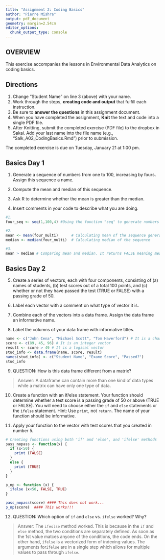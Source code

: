 ```yaml
---
title: "Assignment 2: Coding Basics"
author: "Pierre Mishra"
output: pdf_document
geometry: margin=2.54cm
editor_options: 
  chunk_output_type: console
---
```


## OVERVIEW

This exercise accompanies the lessons in Environmental Data Analytics on coding basics. 

## Directions
1. Change "Student Name" on line 3 (above) with your name.
3. Work through the steps, **creating code and output** that fulfill each instruction.
4. Be sure to **answer the questions** in this assignment document.
6. When you have completed the assignment, **Knit** the text and code into a single PDF file.
8. After Knitting, submit the completed exercise (PDF file) to the dropbox in Sakai. Add your last name into the file name (e.g., "Salk_A02_CodingBasics.Rmd") prior to submission.

The completed exercise is due on Tuesday, January 21 at 1:00 pm.


## Basics Day 1

1. Generate a sequence of numbers from one to 100, increasing by fours. Assign this sequence a name. 

2. Compute the mean and median of this sequence. 

3. Ask R to determine whether the mean is greater than the median. 

4. Insert comments in your code to describe what you are doing.

```r
#1. 
four_seq <- seq(1,100,4) #Using the function "seq" to generate numbers from 1 to 100 and stepping the values by 4

#2. 
mean <- mean(four_multi)      # Calculating mean of the sequence generated in previous question
median <- median(four_multi)  # Calculating median of the sequence 

#3. 
mean > median # Comparing mean and median. It returns FALSE meaning mean is not greater than median
```

## Basics Day 2

5. Create a series of vectors, each with four components, consisting of (a) names of students, (b) test scores out of a total 100 points, and (c) whether or not they have passed the test (TRUE or FALSE) with a passing grade of 50.

6. Label each vector with a comment on what type of vector it is.

7. Combine each of the vectors into a data frame. Assign the data frame an informative name.

8. Label the columns of your data frame with informative titles.

```r
name <- c("John Cena", "Michael Scott", "Tom Haverford") # It is a character vector
score <- c(89, 45, 96) # It is an integer vector
result <- score > 49 # It is a logical vector
stud_info <- data.frame(name, score, result)
names(stud_info) <- c("Student Name", "Exame Score", "Passed?")
stud_info
```

9. QUESTION: How is this data frame different from a matrix?

> Answer: A dataframe can contain more than one kind of data types while a matrix can have only one type of data.

10. Create a function with an if/else statement. Your function should determine whether a test score is a passing grade of 50 or above (TRUE or FALSE). You will need to choose either the `if` and `else` statements or the `ifelse` statement. Hint: Use `print`, not `return`. The name of your function should be informative.

11. Apply your function to the vector with test scores that you created in number 5. 

```r
# Creating functions using both 'if' and 'else', and 'ifelse' methods
pass_nopass <- function(x) {
  if (x<50) {
    print (FALSE)
  }
  else {
    print (TRUE)
  }
}

p_np <- function (x) {
  ifelse (x<50, FALSE, TRUE) 
}

pass_nopass(score) #### This does not work...
p_np(score)  #### This works!!!
```

12. QUESTION: Which option of `if` and `else` vs. `ifelse` worked? Why?

> Answer: The `ifeslse` method worked. This is because in the `if` and `else` method, the two conditions are separately defined. As soon as the 1st value matces anyone of the conditions, the code ends. On the other hand, `ifelse` is a vectorized form of indexing values. The arguments for`ifelse` are in a single step which allows for multiple values to pass through `ifelse`. 
